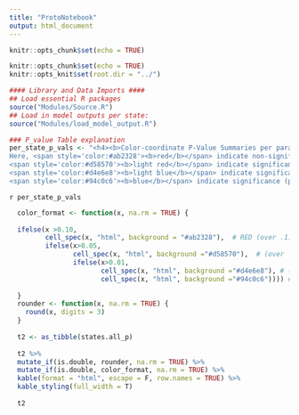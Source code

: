 ```yaml
---
title: "ProtoNotebook"
output: html_document
---
```


```r
knitr::opts_chunk$set(echo = TRUE)
```




```r
knitr::opts_chunk$set(echo = TRUE)
knitr::opts_knit$set(root.dir = "../")
```

```r
#### Library and Data Imports ####
## Load essential R packages
source("Modules/Source.R")
## Load in model outputs per state:
source("Modules/load_model_output.R")
```

```r
### P_value Table explanation
per_state_p_vals <- "<h4><b>Color-coordinate P-Value Summaries per parameter in the model per state?</b></h4>
Here, <span style='color:#ab2328'><b>red</b></span> indicate non-significance (p > 0.10)<br><br> 
<span style='color:#d58570'><b>light red</b></span> indicate significance (0.05 < p < 0.10)<br><br> 
<span style='color:#d4e6e8'><b>light blue</b></span> indicate significance (0.01 < p < 0.05)<br><br> 
<span style='color:#94c0c6'><b>blue</b></span> indicate significance (p < 0.01)<br><br>"

```

  `r per_state_p_vals`

```r


  color_format <- function(x, na.rm = TRUE) {
  
  ifelse(x >0.10,
         cell_spec(x, "html", background = "#ab2328"),  # RED (over .1)
         ifelse(x>0.05,
                cell_spec(x, "html", background ="#d58570"),  # (over .05)
                ifelse(x>0.01,
                       cell_spec(x, "html", background ="#d4e6e8"), # (over .01)
                       cell_spec(x, "html", background ="#94c0c6")))) # (under .01)
  
  }
  rounder <- function(x, na.rm = TRUE) {
    round(x, digits = 3)
  }
  
  t2 <- as_tibble(states.all_p)
  
  t2 %>%
  mutate_if(is.double, rounder, na.rm = TRUE) %>%
  mutate_if(is.double, color_format, na.rm = TRUE) %>%
  kable(format = "html", escape = F, row.names = TRUE) %>%
  kable_styling(full_width = T) 
  
  t2
```




```r




```


